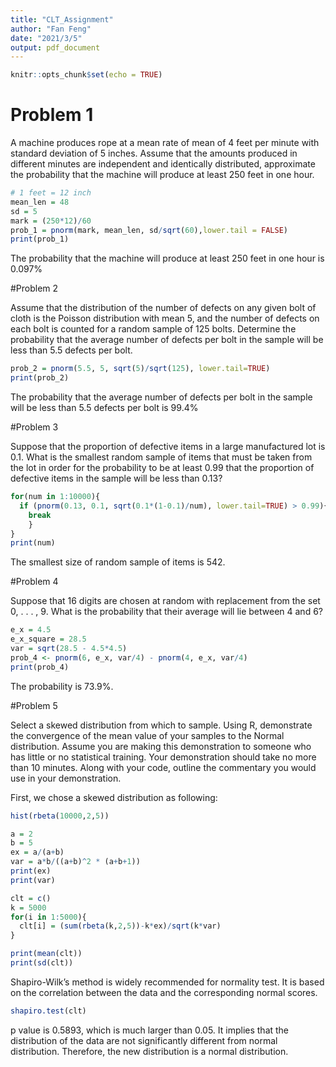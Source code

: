 ```yaml
---
title: "CLT_Assignment"
author: "Fan Feng"
date: "2021/3/5"
output: pdf_document
---
```


```r
knitr::opts_chunk$set(echo = TRUE)
```

# Problem 1 

A machine produces rope at a mean rate of mean of 4 feet per minute with standard
deviation of 5 inches. Assume that the amounts produced in different minutes are independent and
identically distributed, approximate the probability that the machine will produce at least 250 feet
in one hour.
```r
# 1 feet = 12 inch
mean_len = 48
sd = 5
mark = (250*12)/60
prob_1 = pnorm(mark, mean_len, sd/sqrt(60),lower.tail = FALSE)
print(prob_1)
```
The probability that the machine will produce at least 250 feet in one hour is 0.097%

#Problem 2 

Assume that the distribution of the number of defects on any given bolt of cloth is the Poisson distribution with 
mean 5, and the number of defects on each bolt is counted for a random sample of 125 bolts. Determine the probability that the average number of defects per bolt in the sample will be less than 5.5 defects per bolt.
```r
prob_2 = pnorm(5.5, 5, sqrt(5)/sqrt(125), lower.tail=TRUE)
print(prob_2)
```

The probability that the average number of defects per bolt in the sample 
will be less than 5.5 defects per bolt is 99.4%

#Problem 3 

Suppose that the proportion of defective items in a large manufactured lot is 0.1.
What is the smallest random sample of items that must be taken from the lot in order for the
probability to be at least 0.99 that the proportion of defective items in the sample will be less than
0.13?
```r
for(num in 1:10000){
  if (pnorm(0.13, 0.1, sqrt(0.1*(1-0.1)/num), lower.tail=TRUE) > 0.99){
    break
    }
}
print(num)
```
The smallest size of random sample of items is 542.

#Problem 4 

Suppose that 16 digits are chosen at random with replacement from the set 0, . . . , 9.
What is the probability that their average will lie between 4 and 6?
```r
e_x = 4.5
e_x_square = 28.5
var = sqrt(28.5 - 4.5*4.5)
prob_4 <- pnorm(6, e_x, var/4) - pnorm(4, e_x, var/4)
print(prob_4)
```
The probability is 73.9%.

#Problem 5 

Select a skewed distribution from which to sample. Using R, demonstrate the
convergence of the mean value of your samples to the Normal distribution. Assume you are making
this demonstration to someone who has little or no statistical training. Your demonstration should
take no more than 10 minutes. Along with your code, outline the commentary you would use in
your demonstration.

First, we chose a skewed distribution as following:
```r
hist(rbeta(10000,2,5))
```

```r
a = 2
b = 5
ex = a/(a+b)
var = a*b/((a+b)^2 * (a+b+1))
print(ex)
print(var)
```

```r
clt = c()
k = 5000
for(i in 1:5000){
  clt[i] = (sum(rbeta(k,2,5))-k*ex)/sqrt(k*var)
} 
```

```r
print(mean(clt))
print(sd(clt))
```

Shapiro-Wilk’s method is widely recommended for normality test. It is based on the correlation between the data and the corresponding normal scores.

```r
shapiro.test(clt)
```

p value is 0.5893, which is much larger than 0.05. It implies that the distribution of the data are not significantly different from normal distribution. Therefore, the new distribution is a normal distribution.
